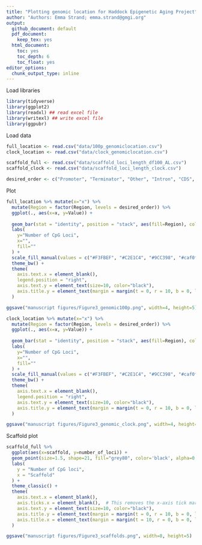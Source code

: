 ```yaml
---
title: "Plotting genomic location for Haddock Epigenetic Aging Project"
author: "Authors: Emma Strand; emma.strand@gmgi.org"
output:
  github_document: default
  pdf_document:
    keep_tex: yes
  html_document:
    toc: yes
    toc_depth: 6
    toc_float: yes
editor_options: 
  chunk_output_type: inline
---
```


Load libraries

```r
library(tidyverse)
library(ggplot2)
library(readxl) ## read excel file 
library(writexl) ## write excel file 
library(ggpubr)
```

Load data 

```r
full_location <- read.csv("data/100p_genomiclocation.csv")
clock_location <- read.csv("data/clock_genomiclocation.csv")

scaffold_full <- read.csv("data/scaffold_loci_length_df100_AL.csv")
scaffold_clock <- read.csv("data/scaffold_loci_length_clock.csv")

desired_order <- c("Promoter", "Terminator", "Other", "Intron", "CDS", "UTR5", "UTR3")
```

Plot

```r
full_location %>% mutate(x="x") %>%
  mutate(Region = factor(Region, levels = desired_order)) %>%
  ggplot(., aes(x=x, y=Value)) + 
  
  geom_bar(stat = "identity", position = "stack", aes(fill=Region), color='grey20') +
  labs(
    y="Number of CpG Loci",
    x="",
    fill=""
  ) +
  scale_fill_manual(values = c("#F3FBEF", "#C2E1C4", "#9CC398", "#caf0f8", "#8ecae6", "#61a5c2", "#0077b6")) +
  theme_bw() +
  theme(
    axis.text.x = element_blank(),
    legend.position = "right",
    axis.text.y = element_text(size=10, color="black"),
    axis.title.y = element_text(margin = margin(t = 0, r = 10, b = 0, l = 0), size=12, face="bold")
  )

ggsave("manuscript figures/Figure3_genomic100p.png", width=4, height=5)
```


```r
clock_location %>% mutate(x="x") %>%
  mutate(Region = factor(Region, levels = desired_order)) %>%
  ggplot(., aes(x=x, y=Value)) + 
  
  geom_bar(stat = "identity", position = "stack", aes(fill=Region), color='grey20') +
  labs(
    y="Number of CpG Loci",
    x="",
    fill=""
  ) +
  scale_fill_manual(values = c("#F3FBEF", "#C2E1C4", "#9CC398", "#caf0f8", "#8ecae6", "#61a5c2", "#0077b6")) +
  theme_bw() +
  theme(
    axis.text.x = element_blank(),
    legend.position = "right",
    axis.text.y = element_text(size=10, color="black"),
    axis.title.y = element_text(margin = margin(t = 0, r = 10, b = 0, l = 0), size=12, face="bold")
  )

ggsave("manuscript figures/Figure3_genomic_clock.png", width=4, height=5)
```


Scaffold plot

```r
scaffold_full %>%
  ggplot(aes(x=scaffold, y=number_of_loci)) + 
  geom_point(size=1.5, shape=21, fill="grey80", color='black', alpha=0.5,) +
  labs(
    y = "Number of CpG loci",
    x = "Scaffold"
  ) +
  theme_classic() +
  theme(
    axis.text.x = element_blank(),
    axis.ticks.x = element_blank(),  # This removes the x-axis tick marks
    axis.text.y = element_text(size=10, color="black"),
    axis.title.y = element_text(margin = margin(t = 0, r = 10, b = 0, l = 0), size=12, face="bold"),
    axis.title.x = element_text(margin = margin(t = 10, r = 0, b = 0, l = 0), size=12, face="bold")
  )

ggsave("manuscript figures/Figure3_scaffolds.png", width=8, height=5)
```











